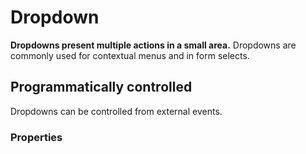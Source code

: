# Dropdown

**Dropdowns present multiple actions in a small area.**
Dropdowns are commonly used for contextual menus and in form selects.

<DemoBlock orientation="horizontal" demo="default" />

## Programmatically controlled

Dropdowns can be controlled from external events.

<DemoBlock vAlign="center" demo="target" />

### Properties

<PropTable component="Dropdown" />
